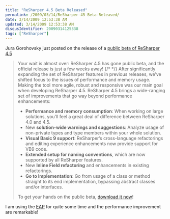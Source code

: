 ```yaml
---
title: "ReSharper 4.5 Beta Released"
permalink: /2009/03/14/ReSharper-45-Beta-Released/
date: 3/14/2009 12:53:38 AM
updated: 3/14/2009 12:53:38 AM
disqusIdentifier: 20090314125338
tags: ["ReSharper"]
---
```

Jura Gorohovsky just posted on the release of a [public beta of ReSharper 4.5](http://blogs.jetbrains.com/dotnet/2009/03/resharper-45-beta-released/)

> Your wait is almost over: ReSharper 4.5 has gone public beta, and the official release is just a few weeks away!
{/* <!-- more --> */}
> After significantly expanding the set of ReSharper features in previous releases, we’ve shifted focus to the issues of performance and memory usage. Making the tool more agile, robust and responsive was our main goal when developing ReSharper 4.5.
> ReSharper 4.5 brings a wide-ranging set of improvements that go way beyond performance enhancements:
> 
> *   **Performance and memory consumption**: When working on large solutions, you’ll feel a great deal of difference between ReSharper 4.0 and 4.5.
> *   New **solution-wide warnings and suggestions**: Analyze usage of non-private types and type members within your whole solution.
> *   **Visual Basic 9 support**: ReSharper’s cross-language refactorings and editing experience enhancements now provide support for VB9 code.
> *   **Extended setup for naming conventions**, which are now supported by all ReSharper features.
> *   New **Inline Field refactoring** and enhancements in existing refactorings.
> *   **Go to Implementation**: Go from usage of a class or method straight to its end implementation, bypassing abstract classes and/or interfaces.
> 
> To get your hands on the public beta, [download it now](http://www.jetbrains.com/resharper/beta.html)!

I am using the [EAP](http://www.jetbrains.net/confluence/display/ReSharper/ReSharper+4.5+Nightly+Builds) for quite some time and the performance improvement are remarkable!
